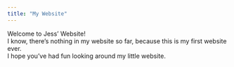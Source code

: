 ```yaml
---
title: "My Website"
---
```

      
Welcome to Jess' Website! <br>
I know, there's nothing in my website so far, because this is my first website ever. <br> 
I hope you've had fun looking around my little website.
